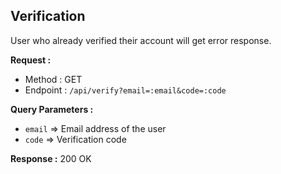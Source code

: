 
## Verification

User who already verified their account will get error response.

**Request :**

- Method : <Badge method="GET">GET</Badge>
- Endpoint : `/api/verify?email=:email&code=:code`

**Query Parameters :**

- `email` => Email address of the user
- `code` => Verification code

**Response :** <Badge outline variant="success">200 OK</Badge>
